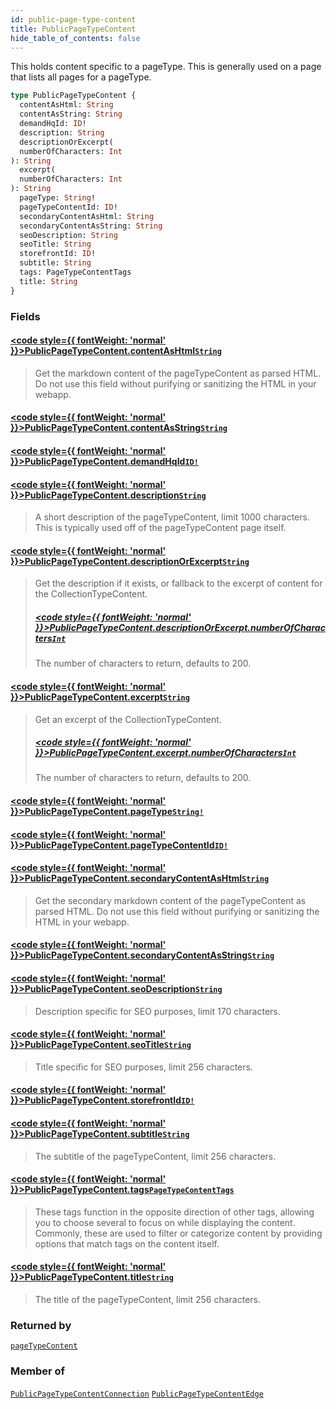 ```yaml
---
id: public-page-type-content
title: PublicPageTypeContent
hide_table_of_contents: false
---
```








This holds content specific to a pageType. This is generally used on a page that lists all pages for a pageType.

```graphql
type PublicPageTypeContent {
  contentAsHtml: String
  contentAsString: String
  demandHqId: ID!
  description: String
  descriptionOrExcerpt(
  numberOfCharacters: Int
): String
  excerpt(
  numberOfCharacters: Int
): String
  pageType: String!
  pageTypeContentId: ID!
  secondaryContentAsHtml: String
  secondaryContentAsString: String
  seoDescription: String
  seoTitle: String
  storefrontId: ID!
  subtitle: String
  tags: PageTypeContentTags
  title: String
}
```


### Fields

#### [<code style={{ fontWeight: 'normal' }}>PublicPageTypeContent.<b>contentAsHtml</b></code>](#)<Bullet />[`String`](/demand/api/graphql-storefront/reference/scalars/string) <Badge class="secondary" text="scalar"/>
> Get the markdown content of the pageTypeContent as parsed HTML. Do not use
this field without purifying or sanitizing the HTML in your webapp.
> 

#### [<code style={{ fontWeight: 'normal' }}>PublicPageTypeContent.<b>contentAsString</b></code>](#)<Bullet />[`String`](/demand/api/graphql-storefront/reference/scalars/string) <Badge class="secondary" text="scalar"/>
> 
> 

#### [<code style={{ fontWeight: 'normal' }}>PublicPageTypeContent.<b>demandHqId</b></code>](#)<Bullet />[`ID!`](/demand/api/graphql-storefront/reference/scalars/id) <Badge class="secondary" text="non-null"/> <Badge class="secondary" text="scalar"/>
> 
> 

#### [<code style={{ fontWeight: 'normal' }}>PublicPageTypeContent.<b>description</b></code>](#)<Bullet />[`String`](/demand/api/graphql-storefront/reference/scalars/string) <Badge class="secondary" text="scalar"/>
> A short description of the pageTypeContent, limit 1000 characters. This is
typically used off of the pageTypeContent page itself.
> 

#### [<code style={{ fontWeight: 'normal' }}>PublicPageTypeContent.<b>descriptionOrExcerpt</b></code>](#)<Bullet />[`String`](/demand/api/graphql-storefront/reference/scalars/string) <Badge class="secondary" text="scalar"/>
> Get the description if it exists, or fallback to the excerpt of content for the CollectionTypeContent.
> ##### [<code style={{ fontWeight: 'normal' }}>PublicPageTypeContent.descriptionOrExcerpt.<b>numberOfCharacters</b></code>](#)<Bullet />[`Int`](/demand/api/graphql-storefront/reference/scalars/int) <Badge class="secondary" text="scalar"/>
> The number of characters to return, defaults to 200.
> 

#### [<code style={{ fontWeight: 'normal' }}>PublicPageTypeContent.<b>excerpt</b></code>](#)<Bullet />[`String`](/demand/api/graphql-storefront/reference/scalars/string) <Badge class="secondary" text="scalar"/>
> Get an excerpt of the CollectionTypeContent.
> ##### [<code style={{ fontWeight: 'normal' }}>PublicPageTypeContent.excerpt.<b>numberOfCharacters</b></code>](#)<Bullet />[`Int`](/demand/api/graphql-storefront/reference/scalars/int) <Badge class="secondary" text="scalar"/>
> The number of characters to return, defaults to 200.
> 

#### [<code style={{ fontWeight: 'normal' }}>PublicPageTypeContent.<b>pageType</b></code>](#)<Bullet />[`String!`](/demand/api/graphql-storefront/reference/scalars/string) <Badge class="secondary" text="non-null"/> <Badge class="secondary" text="scalar"/>
> 
> 

#### [<code style={{ fontWeight: 'normal' }}>PublicPageTypeContent.<b>pageTypeContentId</b></code>](#)<Bullet />[`ID!`](/demand/api/graphql-storefront/reference/scalars/id) <Badge class="secondary" text="non-null"/> <Badge class="secondary" text="scalar"/>
> 
> 

#### [<code style={{ fontWeight: 'normal' }}>PublicPageTypeContent.<b>secondaryContentAsHtml</b></code>](#)<Bullet />[`String`](/demand/api/graphql-storefront/reference/scalars/string) <Badge class="secondary" text="scalar"/>
> Get the secondary markdown content of the pageTypeContent as parsed HTML. Do
not use this field without purifying or sanitizing the HTML in your webapp.
> 

#### [<code style={{ fontWeight: 'normal' }}>PublicPageTypeContent.<b>secondaryContentAsString</b></code>](#)<Bullet />[`String`](/demand/api/graphql-storefront/reference/scalars/string) <Badge class="secondary" text="scalar"/>
> 
> 

#### [<code style={{ fontWeight: 'normal' }}>PublicPageTypeContent.<b>seoDescription</b></code>](#)<Bullet />[`String`](/demand/api/graphql-storefront/reference/scalars/string) <Badge class="secondary" text="scalar"/>
> Description specific for SEO purposes, limit 170 characters.
> 

#### [<code style={{ fontWeight: 'normal' }}>PublicPageTypeContent.<b>seoTitle</b></code>](#)<Bullet />[`String`](/demand/api/graphql-storefront/reference/scalars/string) <Badge class="secondary" text="scalar"/>
> Title specific for SEO purposes, limit 256 characters.
> 

#### [<code style={{ fontWeight: 'normal' }}>PublicPageTypeContent.<b>storefrontId</b></code>](#)<Bullet />[`ID!`](/demand/api/graphql-storefront/reference/scalars/id) <Badge class="secondary" text="non-null"/> <Badge class="secondary" text="scalar"/>
> 
> 

#### [<code style={{ fontWeight: 'normal' }}>PublicPageTypeContent.<b>subtitle</b></code>](#)<Bullet />[`String`](/demand/api/graphql-storefront/reference/scalars/string) <Badge class="secondary" text="scalar"/>
> The subtitle of the pageTypeContent, limit 256 characters.
> 

#### [<code style={{ fontWeight: 'normal' }}>PublicPageTypeContent.<b>tags</b></code>](#)<Bullet />[`PageTypeContentTags`](/demand/api/graphql-storefront/reference/objects/page-type-content-tags) <Badge class="secondary" text="object"/>
> These tags function in the opposite direction of other tags, allowing you to
choose several to focus on while displaying the content.
Commonly, these are used to filter or categorize content by providing options that match tags on the content itself.
> 

#### [<code style={{ fontWeight: 'normal' }}>PublicPageTypeContent.<b>title</b></code>](#)<Bullet />[`String`](/demand/api/graphql-storefront/reference/scalars/string) <Badge class="secondary" text="scalar"/>
> The title of the pageTypeContent, limit 256 characters.
> 



### Returned by

[`pageTypeContent`](/demand/api/graphql-storefront/reference/queries/page-type-content)  <Badge class="secondary" text="query"/>

### Member of

[`PublicPageTypeContentConnection`](/demand/api/graphql-storefront/reference/objects/public-page-type-content-connection)  <Badge class="secondary" text="object"/><Bullet />[`PublicPageTypeContentEdge`](/demand/api/graphql-storefront/reference/objects/public-page-type-content-edge)  <Badge class="secondary" text="object"/>



